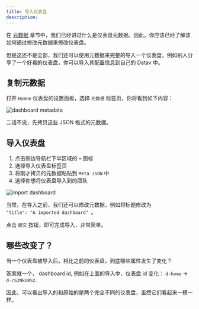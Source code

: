 ```yaml
---
title: 导入仪表盘
description: 
---
```



在 [元数据](/docs/tutorial-team#dashboard-meta-data) 章节中，我们已经讲过什么是仪表盘元数据。因此，你应该已经了解该如何通过修改元数据来修改仪表盘。

但是这还不是全部，我们还可以使用元数据来完整的导入一个仪表盘，例如别人分享了一个好看的仪表盘，你可以导入其配置信息到自己的 Datav 中。

## 复制元数据

打开 `Homne` 仪表盘的设置面板，选择 `元数据` 标签页，你将看到如下内容：

![dashboard metadata](https://github.com/data-observe/assets/blob/main/dashboard/metadata.jpg?raw=true)

二话不说，先拷贝这些 JSON 格式的元数据。

## 导入仪表盘

1. 点击侧边导航栏下半区域的 `+` 图标
2. 选择导入仪表盘标签页
3. 将刚才拷贝的元数据粘贴到 `Meta JSON` 中
4. 选择你想将仪表盘导入到的团队

![import dashboard](https://github.com/data-observe/assets/blob/main/dashboard/import.jpg?raw=true)

当然，在导入之前，我们还可以修改元数据，例如将标题修改为 <Code>  "title": "A imported dashboard" </Code>。

点击 `提交` 按钮，即可完成导入，非常简单。


## 哪些改变了？

当一个仪表盘被导入后，相比之前的仪表盘，到底哪些属性发生了变化？

答案就一个， dashboard id, 例如在上面的导入中，仪表盘 id 变化： <Code>d-home</Code> -> <Code>d-c52NkURSz</Code>.

因此，可以看出导入的和原始的是两个完全不同的仪表盘，虽然它们看起来一模一样。